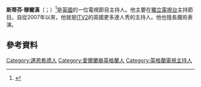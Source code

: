 {{TA
| G1 = PP
}}

'''斯蒂芬·穆爾漢'''（{{lang-en|Stephen Mulhern}}；{{bd|1977年|4月4日}}）<ref>{{Cite web |url=http://www.trueknowledge.com/q/stephen_mulhern |title=stephen mulhern - Evi<!-- Bot generated title --> |accessdate=2015-07-02 |archive-date=2012-04-01 |archive-url=https://web.archive.org/web/20120401012031/http://www.trueknowledge.com/q/stephen_mulhern |dead-url=no }}</ref>是[[英國|英國]]的一位電視節目主持人。他主要在[[獨立電視台|獨立電視台]]主持節目。自從2007年以來，他就是[[ITV2|ITV2]]的英國更多達人秀的主持人。他也擅長魔術表演。

==參考資料==
{{Reflist}}

{{DEFAULTSORT:Mulhern, Stephen}}
[[Category:邁恩希德人|Category:邁恩希德人]]
[[Category:愛爾蘭裔英格蘭人|Category:愛爾蘭裔英格蘭人]]
[[Category:英格蘭電視主持人|Category:英格蘭電視主持人]]
